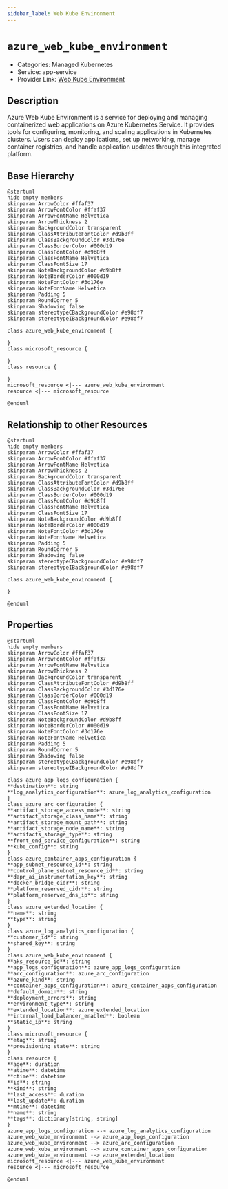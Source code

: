 ```yaml
---
sidebar_label: Web Kube Environment
---
```


# `azure_web_kube_environment`

- Categories: Managed Kubernetes
- Service: app-service
- Provider Link: [Web Kube Environment](https://learn.microsoft.com/en-us/azure/app-service/environment/overview)

## Description

Azure Web Kube Environment is a service for deploying and managing containerized web applications on Azure Kubernetes Service. It provides tools for configuring, monitoring, and scaling applications in Kubernetes clusters. Users can deploy applications, set up networking, manage container registries, and handle application updates through this integrated platform.

## Base Hierarchy

<ZoomPanPinch>

```kroki imgType="plantuml" imgAlt="Hierarchy of Web Kube Environment"
@startuml
hide empty members
skinparam ArrowColor #ffaf37
skinparam ArrowFontColor #ffaf37
skinparam ArrowFontName Helvetica
skinparam ArrowThickness 2
skinparam BackgroundColor transparent
skinparam ClassAttributeFontColor #d9b8ff
skinparam ClassBackgroundColor #3d176e
skinparam ClassBorderColor #000d19
skinparam ClassFontColor #d9b8ff
skinparam ClassFontName Helvetica
skinparam ClassFontSize 17
skinparam NoteBackgroundColor #d9b8ff
skinparam NoteBorderColor #000d19
skinparam NoteFontColor #3d176e
skinparam NoteFontName Helvetica
skinparam Padding 5
skinparam RoundCorner 5
skinparam Shadowing false
skinparam stereotypeCBackgroundColor #e98df7
skinparam stereotypeIBackgroundColor #e98df7

class azure_web_kube_environment {

}
class microsoft_resource {

}
class resource {

}
microsoft_resource <|--- azure_web_kube_environment
resource <|--- microsoft_resource

@enduml
```

</ZoomPanPinch>

## Relationship to other Resources

<ZoomPanPinch>

```kroki imgType="plantuml" imgAlt="Diagram of Web Kube Environment resource relationships"
@startuml
hide empty members
skinparam ArrowColor #ffaf37
skinparam ArrowFontColor #ffaf37
skinparam ArrowFontName Helvetica
skinparam ArrowThickness 2
skinparam BackgroundColor transparent
skinparam ClassAttributeFontColor #d9b8ff
skinparam ClassBackgroundColor #3d176e
skinparam ClassBorderColor #000d19
skinparam ClassFontColor #d9b8ff
skinparam ClassFontName Helvetica
skinparam ClassFontSize 17
skinparam NoteBackgroundColor #d9b8ff
skinparam NoteBorderColor #000d19
skinparam NoteFontColor #3d176e
skinparam NoteFontName Helvetica
skinparam Padding 5
skinparam RoundCorner 5
skinparam Shadowing false
skinparam stereotypeCBackgroundColor #e98df7
skinparam stereotypeIBackgroundColor #e98df7

class azure_web_kube_environment {

}

@enduml
```

</ZoomPanPinch>

## Properties

<ZoomPanPinch>

```kroki imgType="plantuml" imgAlt="Diagram of Web Kube Environment data model"
@startuml
hide empty members
skinparam ArrowColor #ffaf37
skinparam ArrowFontColor #ffaf37
skinparam ArrowFontName Helvetica
skinparam ArrowThickness 2
skinparam BackgroundColor transparent
skinparam ClassAttributeFontColor #d9b8ff
skinparam ClassBackgroundColor #3d176e
skinparam ClassBorderColor #000d19
skinparam ClassFontColor #d9b8ff
skinparam ClassFontName Helvetica
skinparam ClassFontSize 17
skinparam NoteBackgroundColor #d9b8ff
skinparam NoteBorderColor #000d19
skinparam NoteFontColor #3d176e
skinparam NoteFontName Helvetica
skinparam Padding 5
skinparam RoundCorner 5
skinparam Shadowing false
skinparam stereotypeCBackgroundColor #e98df7
skinparam stereotypeIBackgroundColor #e98df7

class azure_app_logs_configuration {
**destination**: string
**log_analytics_configuration**: azure_log_analytics_configuration
}
class azure_arc_configuration {
**artifact_storage_access_mode**: string
**artifact_storage_class_name**: string
**artifact_storage_mount_path**: string
**artifact_storage_node_name**: string
**artifacts_storage_type**: string
**front_end_service_configuration**: string
**kube_config**: string
}
class azure_container_apps_configuration {
**app_subnet_resource_id**: string
**control_plane_subnet_resource_id**: string
**dapr_ai_instrumentation_key**: string
**docker_bridge_cidr**: string
**platform_reserved_cidr**: string
**platform_reserved_dns_ip**: string
}
class azure_extended_location {
**name**: string
**type**: string
}
class azure_log_analytics_configuration {
**customer_id**: string
**shared_key**: string
}
class azure_web_kube_environment {
**aks_resource_id**: string
**app_logs_configuration**: azure_app_logs_configuration
**arc_configuration**: azure_arc_configuration
**azure_kind**: string
**container_apps_configuration**: azure_container_apps_configuration
**default_domain**: string
**deployment_errors**: string
**environment_type**: string
**extended_location**: azure_extended_location
**internal_load_balancer_enabled**: boolean
**static_ip**: string
}
class microsoft_resource {
**etag**: string
**provisioning_state**: string
}
class resource {
**age**: duration
**atime**: datetime
**ctime**: datetime
**id**: string
**kind**: string
**last_access**: duration
**last_update**: duration
**mtime**: datetime
**name**: string
**tags**: dictionary[string, string]
}
azure_app_logs_configuration --> azure_log_analytics_configuration
azure_web_kube_environment --> azure_app_logs_configuration
azure_web_kube_environment --> azure_arc_configuration
azure_web_kube_environment --> azure_container_apps_configuration
azure_web_kube_environment --> azure_extended_location
microsoft_resource <|--- azure_web_kube_environment
resource <|--- microsoft_resource

@enduml
```

</ZoomPanPinch>
